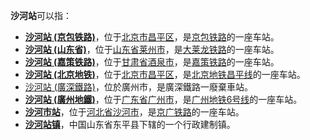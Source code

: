 '''沙河站'''可以指：
* '''[[沙河站_(京包铁路)|沙河站 (京包铁路)]]'''，位于[[北京市|北京市]][[昌平区|昌平区]]，是[[京包铁路|京包铁路]]的一座车站。
* '''[[沙河站_(山东省)|沙河站 (山东省)]]'''，位于[[山东省|山东省]][[莱州市|莱州市]]，是[[大莱龙铁路|大莱龙铁路]]的一座车站。
* '''[[沙河站_(嘉策铁路)|沙河站 (嘉策铁路)]]'''，位于[[甘肃省|甘肃省]][[酒泉市|酒泉市]]，是[[嘉策铁路|嘉策铁路]]的一座车站。
* '''[[沙河站_(北京地铁)|沙河站 (北京地铁)]]'''，位于[[北京市|北京市]][[昌平区|昌平区]]，是[[北京地铁昌平线|北京地铁昌平线]]的一座车站。
* [[沙河站_(廣深鐵路)|沙河站 (廣深鐵路)]]，位於廣州市，是廣深鐵路一廢棄車站。
* '''[[沙河站_(廣州地鐵)|沙河站 (廣州地鐵)]]'''，位于[[广东省|广东省]][[广州市|广州市]]，是[[广州地铁6号线|广州地铁6号线]]的一座车站。
* '''[[沙河市站|沙河市站]]'''，位于[[河北省|河北省]][[沙河市|沙河市]]，是[[京广铁路|京广铁路]]的一座车站。
* '''[[沙河站镇|沙河站镇]]'''，中国山东省东平县下辖的一个行政建制镇。
{{seealso|沙河}}
{{disambig|Cat=三字車站名消歧義}}